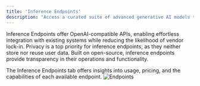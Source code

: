 ```yaml
---
title: 'Inference Endpoints'
description: "Access a curated suite of advanced generative AI models through standardized APIs, designed for data privacy, transparency, and performance."
---
```


Inference Endpoints offer OpenAI-compatible APIs, enabling effortless integration with existing systems while reducing the likelihood of vendor lock-in.
Privacy is a top priority for inference endpoints, as they neither store nor reuse user data.
Built on open-source, inference endpoints provide transparency in their operations and functionality.

The Inference Endpoints tab offers insights into usage, pricing, and the capabilities of each available endpoint.
![Endpoints](/inference/endpoint.png)
